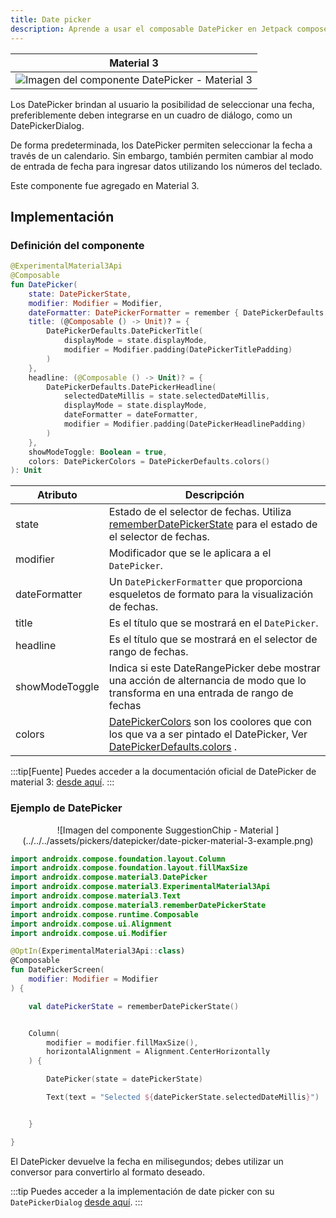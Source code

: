 ```yaml
---
title: Date picker
description: Aprende a usar el composable DatePicker en Jetpack compose.
---
```



[comment]: <> (La ruta siempre será assets/nombeComponente/componente-header.webp)

|                                              Material 3                                              |
| :--------------------------------------------------------------------------------------------------: |
| ![Imagen del componente DatePicker - Material 3](../../../assets/pickers/datepicker/date-picker.png) |

Los DatePicker brindan al usuario la posibilidad de seleccionar una fecha, preferiblemente deben integrarse en un cuadro de diálogo, como un DatePickerDialog.

De forma predeterminada, los DatePicker permiten seleccionar la fecha a través de un calendario. Sin embargo, también permiten cambiar al modo de entrada de fecha para ingresar datos utilizando los números del teclado.

Este componente fue agregado en Material 3.

## Implementación

### Definición del componente

[comment]: <> (Añade un `TabItem` por cada tipo de implementación que tenga)

<Tabs>
<TabItem label="Material 3">

```kotlin frame="terminal"
@ExperimentalMaterial3Api
@Composable
fun DatePicker(
    state: DatePickerState,
    modifier: Modifier = Modifier,
    dateFormatter: DatePickerFormatter = remember { DatePickerDefaults.dateFormatter() },
    title: (@Composable () -> Unit)? = {
        DatePickerDefaults.DatePickerTitle(
            displayMode = state.displayMode,
            modifier = Modifier.padding(DatePickerTitlePadding)
        )
    },
    headline: (@Composable () -> Unit)? = {
        DatePickerDefaults.DatePickerHeadline(
            selectedDateMillis = state.selectedDateMillis,
            displayMode = state.displayMode,
            dateFormatter = dateFormatter,
            modifier = Modifier.padding(DatePickerHeadlinePadding)
        )
    },
    showModeToggle: Boolean = true,
    colors: DatePickerColors = DatePickerDefaults.colors()
): Unit
```

| Atributo       | Descripción                                                                                                                                                                                                                                                                                                                                                                         |
| -------------- | ----------------------------------------------------------------------------------------------------------------------------------------------------------------------------------------------------------------------------------------------------------------------------------------------------------------------------------------------------------------------------------- |
| state          | Estado de el selector de fechas. Utiliza [rememberDatePickerState](<https://developer.android.com/reference/kotlin/androidx/compose/material3/package-summary#rememberDateRangePickerState(kotlin.Long,kotlin.Long,kotlin.Long,kotlin.ranges.IntRange,androidx.compose.material3.DisplayMode,androidx.compose.material3.SelectableDates)>) para el estado de el selector de fechas. |
| modifier       | Modificador que se le aplicara a el `DatePicker`.                                                                                                                                                                                                                                                                                                                                   |
| dateFormatter  | Un `DatePickerFormatter` que proporciona esqueletos de formato para la visualización de fechas.                                                                                                                                                                                                                                                                                     |
| title          | Es el título que se mostrará en el `DatePicker`.                                                                                                                                                                                                                                                                                                                                    |
| headline       | Es el título que se mostrará en el selector de rango de fechas.                                                                                                                                                                                                                                                                                                                     |
| showModeToggle | Indica si este DateRangePicker debe mostrar una acción de alternancia de modo que lo transforma en una entrada de rango de fechas                                                                                                                                                                                                                                                   |
| colors         | [DatePickerColors](https://developer.android.com/reference/kotlin/androidx/compose/material3/DatePickerColors) son los coolores que con los que va a ser pintado el DatePicker, Ver [DatePickerDefaults.colors](<https://developer.android.com/reference/kotlin/androidx/compose/material3/DatePickerDefaults#colors()>) .                                                          |

</TabItem>
</Tabs>

[comment]: <> (No modifiques el tip)

:::tip[Fuente]
Puedes acceder a la documentación oficial de DatePicker de material 3:
[desde aquí](<https://developer.android.com/reference/kotlin/androidx/compose/material3/package-summary#DatePicker(androidx.compose.material3.DatePickerState,androidx.compose.ui.Modifier,androidx.compose.material3.DatePickerFormatter,kotlin.Function0,kotlin.Function0,kotlin.Boolean,androidx.compose.material3.DatePickerColors)>).
:::

### Ejemplo de DatePicker

<Tabs>
<TabItem label="Material 3">

<center>
  ![Imagen del componente SuggestionChip - Material
  ](../../../assets/pickers/datepicker/date-picker-material-3-example.png)
</center>

```kotlin frame="terminal"
import androidx.compose.foundation.layout.Column
import androidx.compose.foundation.layout.fillMaxSize
import androidx.compose.material3.DatePicker
import androidx.compose.material3.ExperimentalMaterial3Api
import androidx.compose.material3.Text
import androidx.compose.material3.rememberDatePickerState
import androidx.compose.runtime.Composable
import androidx.compose.ui.Alignment
import androidx.compose.ui.Modifier

@OptIn(ExperimentalMaterial3Api::class)
@Composable
fun DatePickerScreen(
    modifier: Modifier = Modifier
) {

    val datePickerState = rememberDatePickerState()


    Column(
        modifier = modifier.fillMaxSize(),
        horizontalAlignment = Alignment.CenterHorizontally
    ) {

        DatePicker(state = datePickerState)

        Text(text = "Selected ${datePickerState.selectedDateMillis}")


    }

}

```

</TabItem>
</Tabs>

El DatePicker devuelve la fecha en milisegundos; debes utilizar un conversor para convertirlo al formato deseado.

:::tip
Puedes acceder a la implementación de date picker con su `DatePickerDialog`
[desde aquí](<https://developer.android.com/reference/kotlin/androidx/compose/material3/package-summary#DatePickerDialog(kotlin.Function0,kotlin.Function0,androidx.compose.ui.Modifier,kotlin.Function0,androidx.compose.ui.graphics.Shape,androidx.compose.ui.unit.Dp,androidx.compose.material3.DatePickerColors,androidx.compose.ui.window.DialogProperties,kotlin.Function1)>).
:::

[comment]: <> (Agregar la ruta de el DatePickerDialog, el link de arriba deberia redireccionar a esa documentacion de esta pagina)
